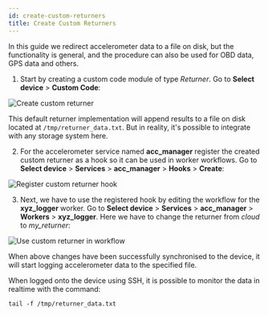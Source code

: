 ```yaml
---
id: create-custom-returners
title: Create Custom Returners
---
```



In this guide we redirect accelerometer data to a file on disk, but the functionality is general,
and the procedure can also be used for OBD data, GPS data and others.

1. Start by creating a custom code module of type *Returner*. Go to **Select device** > **Custom Code**:

  ![Create custom returner](/img/cloud/device_management/services/create_custom_returners/create_custom_returner.png) 

  This default returner implementation will append results to a file on disk located at
  `/tmp/returner_data.txt`. But in reality, it's possible to integrate with any storage system here.

2. For the accelerometer service named **acc_manager** register the created custom returner as a
hook so it can be used in worker workflows. Go to **Select device** > **Services** > **acc_manager** >
**Hooks** > **Create**:

  ![Register custom returner hook](/img/cloud/device_management/services/create_custom_returners/register_custom_returner_hook.png) 

3. Next, we have to use the registered hook by editing the workflow for the **xyz_logger** worker.
  Go to **Select device** > **Services** > **acc_manager** > **Workers** > **xyz_logger**. Here we have
  to change the returner from *cloud* to *my_returner*:

  ![Use custom returner in workflow](/img/cloud/device_management/services/create_custom_returners/use_custom_returner_in_workflow.png) 

When above changes have been successfully synchronised to the device, it will start logging
accelerometer data to the specified file.

When logged onto the device using SSH, it is possible to monitor the data in realtime with the
command:

`tail -f /tmp/returner_data.txt`

<Discussion
  title="Redirect logged data and store it in a file (or anywhere)"
  url="https://community.autopi.io/t/custom-code-redirect-logged-data-and-store-it-in-a-file-or-anywhere/1521"
/>
